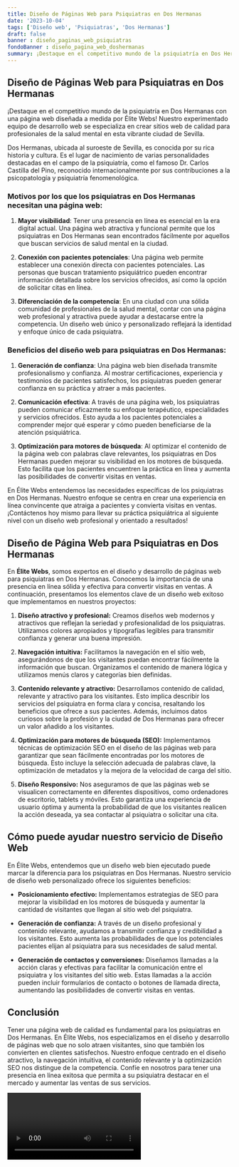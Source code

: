 ```yaml
---
title: Diseño de Páginas Web para Psiquiatras en Dos Hermanas
date: '2023-10-04'
tags: ['Diseño web', 'Psiquiatras', 'Dos Hermanas']
draft: false
banner : diseño_paginas_web_psiquiatras
fondoBanner : diseño_pagina_web_doshermanas
summary: ¡Destaque en el competitivo mundo de la psiquiatría en Dos Hermanas con una página web diseñada a medida por Élite Webs! Nuestro experimentado equipo de desarrollo web se especializa en crear sitios web de calidad para profesionales de la salud mental en esta vibrante ciudad de Sevilla.
---
```


## Diseño de Páginas Web para Psiquiatras en Dos Hermanas

¡Destaque en el competitivo mundo de la psiquiatría en Dos Hermanas con una página web diseñada a medida por Élite Webs! Nuestro experimentado equipo de desarrollo web se especializa en crear sitios web de calidad para profesionales de la salud mental en esta vibrante ciudad de Sevilla.

Dos Hermanas, ubicada al suroeste de Sevilla, es conocida por su rica historia y cultura. Es el lugar de nacimiento de varias personalidades destacadas en el campo de la psiquiatría, como el famoso Dr. Carlos Castilla del Pino, reconocido internacionalmente por sus contribuciones a la psicopatología y psiquiatría fenomenológica.

### Motivos por los que los psiquiatras en Dos Hermanas necesitan una página web:

1. **Mayor visibilidad**: Tener una presencia en línea es esencial en la era digital actual. Una página web atractiva y funcional permite que los psiquiatras en Dos Hermanas sean encontrados fácilmente por aquellos que buscan servicios de salud mental en la ciudad.

2. **Conexión con pacientes potenciales**: Una página web permite establecer una conexión directa con pacientes potenciales. Las personas que buscan tratamiento psiquiátrico pueden encontrar información detallada sobre los servicios ofrecidos, así como la opción de solicitar citas en línea.

3. **Diferenciación de la competencia**: En una ciudad con una sólida comunidad de profesionales de la salud mental, contar con una página web profesional y atractiva puede ayudar a destacarse entre la competencia. Un diseño web único y personalizado reflejará la identidad y enfoque único de cada psiquiatra.

### Beneficios del diseño web para psiquiatras en Dos Hermanas:

1. **Generación de confianza**: Una página web bien diseñada transmite profesionalismo y confianza. Al mostrar certificaciones, experiencia y testimonios de pacientes satisfechos, los psiquiatras pueden generar confianza en su práctica y atraer a más pacientes.

2. **Comunicación efectiva**: A través de una página web, los psiquiatras pueden comunicar eficazmente su enfoque terapéutico, especialidades y servicios ofrecidos. Esto ayuda a los pacientes potenciales a comprender mejor qué esperar y cómo pueden beneficiarse de la atención psiquiátrica.

3. **Optimización para motores de búsqueda**: Al optimizar el contenido de la página web con palabras clave relevantes, los psiquiatras en Dos Hermanas pueden mejorar su visibilidad en los motores de búsqueda. Esto facilita que los pacientes encuentren la práctica en línea y aumenta las posibilidades de convertir visitas en ventas.

En Élite Webs entendemos las necesidades específicas de los psiquiatras en Dos Hermanas. Nuestro enfoque se centra en crear una experiencia en línea convincente que atraiga a pacientes y convierta visitas en ventas. ¡Contáctenos hoy mismo para llevar su práctica psiquiátrica al siguiente nivel con un diseño web profesional y orientado a resultados!

<GifSeo />

<Cta />

## Diseño de Página Web para Psiquiatras en Dos Hermanas

En **Élite Webs**, somos expertos en el diseño y desarrollo de páginas web para psiquiatras en Dos Hermanas. Conocemos la importancia de una presencia en línea sólida y efectiva para convertir visitas en ventas. A continuación, presentamos los elementos clave de un diseño web exitoso que implementamos en nuestros proyectos:

1. **Diseño atractivo y profesional:** Creamos diseños web modernos y atractivos que reflejan la seriedad y profesionalidad de los psiquiatras. Utilizamos colores apropiados y tipografías legibles para transmitir confianza y generar una buena impresión.

2. **Navegación intuitiva:** Facilitamos la navegación en el sitio web, asegurándonos de que los visitantes puedan encontrar fácilmente la información que buscan. Organizamos el contenido de manera lógica y utilizamos menús claros y categorías bien definidas.

3. **Contenido relevante y atractivo:** Desarrollamos contenido de calidad, relevante y atractivo para los visitantes. Esto implica describir los servicios del psiquiatra en forma clara y concisa, resaltando los beneficios que ofrece a sus pacientes. Además, incluimos datos curiosos sobre la profesión y la ciudad de Dos Hermanas para ofrecer un valor añadido a los visitantes.

4. **Optimización para motores de búsqueda (SEO):** Implementamos técnicas de optimización SEO en el diseño de las páginas web para garantizar que sean fácilmente encontradas por los motores de búsqueda. Esto incluye la selección adecuada de palabras clave, la optimización de metadatos y la mejora de la velocidad de carga del sitio.

5. **Diseño Responsivo:** Nos aseguramos de que las páginas web se visualicen correctamente en diferentes dispositivos, como ordenadores de escritorio, tablets y móviles. Esto garantiza una experiencia de usuario óptima y aumenta la probabilidad de que los visitantes realicen la acción deseada, ya sea contactar al psiquiatra o solicitar una cita.

## Cómo puede ayudar nuestro servicio de Diseño Web

En Élite Webs, entendemos que un diseño web bien ejecutado puede marcar la diferencia para los psiquiatras en Dos Hermanas. Nuestro servicio de diseño web personalizado ofrece los siguientes beneficios:

- **Posicionamiento efectivo:** Implementamos estrategias de SEO para mejorar la visibilidad en los motores de búsqueda y aumentar la cantidad de visitantes que llegan al sitio web del psiquiatra.

- **Generación de confianza:** A través de un diseño profesional y contenido relevante, ayudamos a transmitir confianza y credibilidad a los visitantes. Esto aumenta las probabilidades de que los potenciales pacientes elijan al psiquiatra para sus necesidades de salud mental.

- **Generación de contactos y conversiones:** Diseñamos llamadas a la acción claras y efectivas para facilitar la comunicación entre el psiquiatra y los visitantes del sitio web. Estas llamadas a la acción pueden incluir formularios de contacto o botones de llamada directa, aumentando las posibilidades de convertir visitas en ventas.

## Conclusión

Tener una página web de calidad es fundamental para los psiquiatras en Dos Hermanas. En Élite Webs, nos especializamos en el diseño y desarrollo de páginas web que no solo atraen visitantes, sino que también los convierten en clientes satisfechos. Nuestro enfoque centrado en el diseño atractivo, la navegación intuitiva, el contenido relevante y la optimización SEO nos distingue de la competencia. Confíe en nosotros para tener una presencia en línea exitosa que permita a su psiquiatra destacar en el mercado y aumentar las ventas de sus servicios.

<Video />

<CtaBot job='Psiquiatras' city='Dos Hermanas'/>

<Gmaps query='Dos Hermanas+españa+maps' />